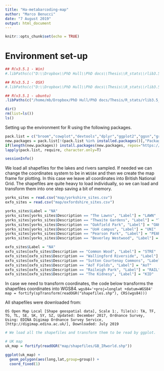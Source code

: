 ```yaml
---
title: "Ha-metabarcoding-map"
author: "Marco Benucci"
date: "7 August 2019"
output: html_document
---
```

```r
knitr::opts_chunk$set(echo = TRUE)
```

# Environment set-up

```r
## R(v3.5.1 - Win)
#.libPaths(c("D:\\Dropbox\\PhD Hull\\PhD docs\\Thesis\\R_stats\\rlib3.5_win", .libPaths("D:\\Dropbox\\PhD Hull\\PhD docs\\Thesis\\R_stats\\rlib3.5_win")))

## R(v3.5.1 - OSX)
#.libPaths(c("D:\\Dropbox\\PhD Hull\\PhD docs\\Thesis\\R_stats\\rlib3.5_osx", .libPaths("D:\\Dropbox\\PhD Hull\\PhD docs\\Thesis\\R_stats\\rlib3.5_osx")))

## R(v3.5.1 - ubuntu)
.libPaths(c("/home/mb/Dropbox/PhD Hull/PhD docs/Thesis/R_stats/rlib3.5_unix", .libPaths("/home/mb/Dropbox/PhD\ Hull/PhD\ docs/Thesis/R_stats/rlib3.5_unix")))
```

```r
dir()
rm(list=ls())
ls()
```

Setting up the environment for R using the following packages.

```r
pack.list = c("broom","cowplot","devtools","dplyr","ggplot2","ggsn","gridExtra","leaflet","maps","maptools","mapview","raster","RColorBrewer","rgdal","rgeos","rworldmap","tmap")
new.packages = pack.list[!(pack.list %in% installed.packages()[,"Package"])]
if(length(new.packages)) install.packages(new.packages, repos="https://cran.rstudio.com")
lapply(pack.list, require, character.only=T)
```

```r
sessionInfo()
```

We load all shapefiles for the lakes and rivers sampled. If needed we can change the coordinates system to be in `WGS84` and then we create the map frame for plotting. In this case we leave all coordinates into British National Grid. The shapefiles are quite heavy to load individually, so we can load and transform them into one step saving a bit of memory.

```r
yorks_sites = read.csv("map/yorkshire_sites.csv") 
oxfo_sites = read.csv("map/oxfordshire_sites.csv")
```

```r
yorks_sites$Label = "NA"
yorks_sites[yorks_sites$Description == "The Lawns", "Label"] = "LAWN"
yorks_sites[yorks_sites$Description == "Thwaite Gardens", "Label"] = "THWA"
yorks_sites[yorks_sites$Description == "Oakfield Park", "Label"] = "OAK"
yorks_sites[yorks_sites$Description == "UoH campus", "Label"] = "UNI"
yorks_sites[yorks_sites$Description == "Pearson Park", "Label"] = "PEAR"
yorks_sites[yorks_sites$Description == "Beverley Westwood", "Label"] = "BEV"

oxfo_sites$Label = "NA"
oxfo_sites[oxfo_sites$Description == "Common Wood", "Label"] = "STRE"
oxfo_sites[oxfo_sites$Description == "Wallingford Riverside", "Label"] = "WALL"
oxfo_sites[oxfo_sites$Description == "Sutton Courtenay Commons", "Label"] = "SUTT"
oxfo_sites[oxfo_sites$Description == "AoT Fields", "Label"] = "AoT"
oxfo_sites[oxfo_sites$Description == "Raileigh Park", "Label"] = "RAIL"
oxfo_sites[oxfo_sites$Description == "The Kidnesy", "Label"] = "KID"
```

In case we need to transform coordinates, the code below transforms the shapefiles coordinates into WGS84.
`wgs84='+proj=longlat +datum=WGS84'`
`map = fortify(spTransform(readOGR("shapefiles.shp"), CRS(wgs84)))`

All shapefiles were downloaded from:

`OS Open Map Local [Shape geospatial data], Scale 1:, Tile(s): TA, TF, TG, TL, SE, SK, SY, SZ, Updated: December 2017, Ordnance Survey, Using: EDINA Digimap Ordnance Survey Service, [http://digimap.edina.ac.uk/], Downloaded: July 2019`

```r
# We load all the shapefiles and transform them to be read by ggplot.

# UK map
uk_map = fortify(readOGR("map/shapefiles/GB_IRworld.shp"))
```

```r
ggplot(uk_map) +
  geom_polygon(aes(long,lat,group=group)) +
  coord_fixed(1)
```


